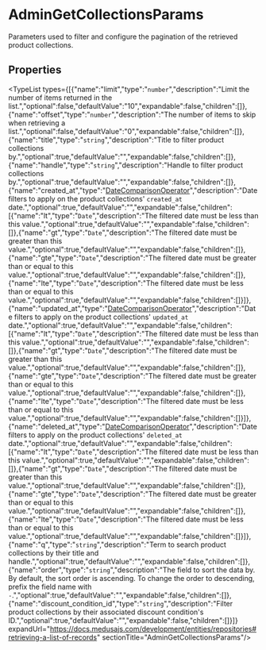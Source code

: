 
# AdminGetCollectionsParams

Parameters used to filter and configure the pagination of the retrieved product collections.

## Properties

<TypeList types={[{"name":"limit","type":"`number`","description":"Limit the number of items returned in the list.","optional":false,"defaultValue":"10","expandable":false,"children":[]},{"name":"offset","type":"`number`","description":"The number of items to skip when retrieving a list.","optional":false,"defaultValue":"0","expandable":false,"children":[]},{"name":"title","type":"`string`","description":"Title to filter product collections by.","optional":true,"defaultValue":"","expandable":false,"children":[]},{"name":"handle","type":"`string`","description":"Handle to filter product collections by.","optional":true,"defaultValue":"","expandable":false,"children":[]},{"name":"created_at","type":"[DateComparisonOperator](../medusa.DateComparisonOperator/page.mdx)","description":"Date filters to apply on the product collections' `created_at` date.","optional":true,"defaultValue":"","expandable":false,"children":[{"name":"lt","type":"`Date`","description":"The filtered date must be less than this value.","optional":true,"defaultValue":"","expandable":false,"children":[]},{"name":"gt","type":"`Date`","description":"The filtered date must be greater than this value.","optional":true,"defaultValue":"","expandable":false,"children":[]},{"name":"gte","type":"`Date`","description":"The filtered date must be greater than or equal to this value.","optional":true,"defaultValue":"","expandable":false,"children":[]},{"name":"lte","type":"`Date`","description":"The filtered date must be less than or equal to this value.","optional":true,"defaultValue":"","expandable":false,"children":[]}]},{"name":"updated_at","type":"[DateComparisonOperator](../medusa.DateComparisonOperator/page.mdx)","description":"Date filters to apply on the product collections' `updated_at` date.","optional":true,"defaultValue":"","expandable":false,"children":[{"name":"lt","type":"`Date`","description":"The filtered date must be less than this value.","optional":true,"defaultValue":"","expandable":false,"children":[]},{"name":"gt","type":"`Date`","description":"The filtered date must be greater than this value.","optional":true,"defaultValue":"","expandable":false,"children":[]},{"name":"gte","type":"`Date`","description":"The filtered date must be greater than or equal to this value.","optional":true,"defaultValue":"","expandable":false,"children":[]},{"name":"lte","type":"`Date`","description":"The filtered date must be less than or equal to this value.","optional":true,"defaultValue":"","expandable":false,"children":[]}]},{"name":"deleted_at","type":"[DateComparisonOperator](../medusa.DateComparisonOperator/page.mdx)","description":"Date filters to apply on the product collections' `deleted_at` date.","optional":true,"defaultValue":"","expandable":false,"children":[{"name":"lt","type":"`Date`","description":"The filtered date must be less than this value.","optional":true,"defaultValue":"","expandable":false,"children":[]},{"name":"gt","type":"`Date`","description":"The filtered date must be greater than this value.","optional":true,"defaultValue":"","expandable":false,"children":[]},{"name":"gte","type":"`Date`","description":"The filtered date must be greater than or equal to this value.","optional":true,"defaultValue":"","expandable":false,"children":[]},{"name":"lte","type":"`Date`","description":"The filtered date must be less than or equal to this value.","optional":true,"defaultValue":"","expandable":false,"children":[]}]},{"name":"q","type":"`string`","description":"Term to search product collections by their title and handle.","optional":true,"defaultValue":"","expandable":false,"children":[]},{"name":"order","type":"`string`","description":"The field to sort the data by. By default, the sort order is ascending. To change the order to descending, prefix the field name with `-`.","optional":true,"defaultValue":"","expandable":false,"children":[]},{"name":"discount_condition_id","type":"`string`","description":"Filter product collections by their associated discount condition's ID.","optional":true,"defaultValue":"","expandable":false,"children":[]}]} expandUrl="https://docs.medusajs.com/development/entities/repositories#retrieving-a-list-of-records" sectionTitle="AdminGetCollectionsParams"/>

